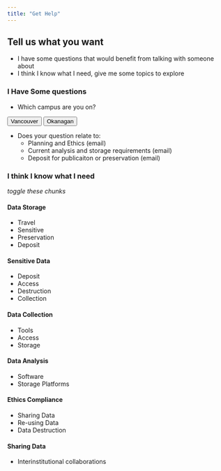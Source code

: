 ```yaml
---
title: "Get Help"
---
```


## Tell us what you want

* I have some questions that would benefit from talking with someone about
* I think I know what I need, give me some topics to explore

### I Have Some questions

<div class="article">
* Which campus are you on?

<button>Vancouver</button>
<button>Okanagan</button>

* Does your question relate to:
  * Planning and Ethics (email)
  * Current analysis and storage requirements (email)
  * Deposit for publicaiton or preservation (email)
</div>

### I think I know what I need

*toggle these chunks*

#### Data Storage 

* Travel
* Sensitive
* Preservation
* Deposit

#### Sensitive Data 

* Deposit
* Access
* Destruction
* Collection 

#### Data Collection 

* Tools
* Access
* Storage 

#### Data Analysis 

* Software
* Storage Platforms 

#### Ethics Compliance 

* Sharing Data
* Re-using Data
* Data Destruction 

#### Sharing Data 

* Interinstitutional collaborations 